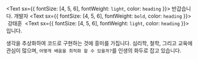 <Text sx={{ fontSize: [4, 5, 6], fontWeight: `light`, color: `heading` }}>
  반갑습니다. 개발자
</Text>
<Text sx={{ fontSize: [4, 5, 6], fontWeight: `bold`, color: `heading` }}>
  &nbsp;강태훈&nbsp;
</Text>
<Text sx={{ fontSize: [4, 5, 6], fontWeight: `light`, color: `heading` }}>
  입니다.
</Text>

생각을 추상화하여 코드로 구현하는 것에 흥미를 가집니다. 심리학, 철학, 그리고 교육에 관심이 많으며,
`어떻게 배움을 최적화 할 수 있을까?`를 인생의 화두로 잡고 있습니다.